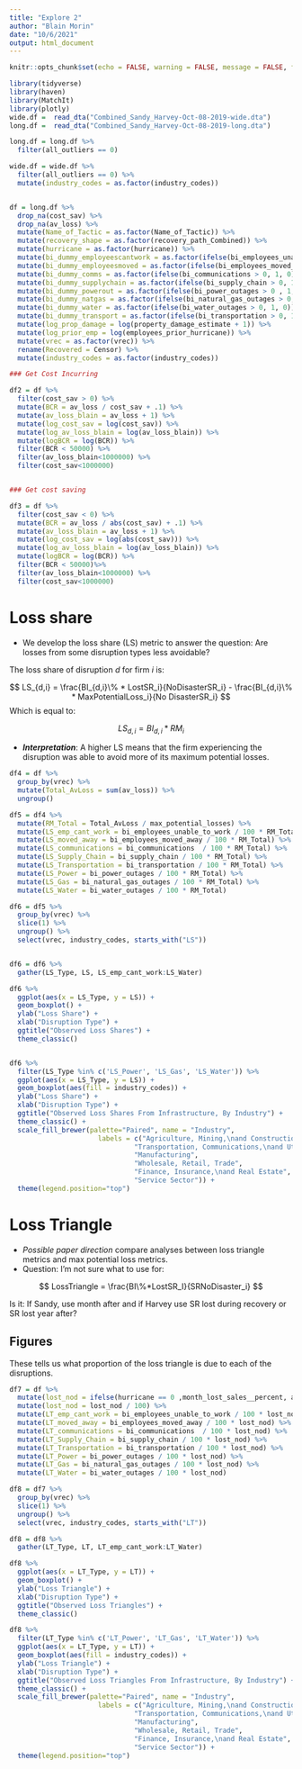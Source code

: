 ```yaml
---
title: "Explore 2"
author: "Blain Morin"
date: "10/6/2021"
output: html_document
---
```


```r

knitr::opts_chunk$set(echo = FALSE, warning = FALSE, message = FALSE, fig.width = 10)

library(tidyverse)
library(haven)
library(MatchIt)
library(plotly)
wide.df =  read_dta("Combined_Sandy_Harvey-Oct-08-2019-wide.dta")
long.df =  read_dta("Combined_Sandy_Harvey-Oct-08-2019-long.dta")

long.df = long.df %>%
  filter(all_outliers == 0)

wide.df = wide.df %>%
  filter(all_outliers == 0) %>%
  mutate(industry_codes = as.factor(industry_codes))


df = long.df %>%
  drop_na(cost_sav) %>%
  drop_na(av_loss) %>%
  mutate(Name_of_Tactic = as.factor(Name_of_Tactic)) %>%
  mutate(recovery_shape = as.factor(recovery_path_Combined)) %>%
  mutate(hurricane = as.factor(hurricane)) %>%
  mutate(bi_dummy_employeescantwork = as.factor(ifelse(bi_employees_unable_to_work > 0, 1, 0))) %>%
  mutate(bi_dummy_employeesmoved = as.factor(ifelse(bi_employees_moved_away > 0 , 1, 0))) %>%
  mutate(bi_dummy_comms = as.factor(ifelse(bi_communications > 0, 1, 0))) %>%
  mutate(bi_dummy_supplychain = as.factor(ifelse(bi_supply_chain > 0, 1, 0))) %>%
  mutate(bi_dummy_powerout = as.factor(ifelse(bi_power_outages > 0 , 1, 0))) %>%
  mutate(bi_dummy_natgas = as.factor(ifelse(bi_natural_gas_outages > 0, 1, 0))) %>%
  mutate(bi_dummy_water = as.factor(ifelse(bi_water_outages > 0, 1, 0))) %>%
  mutate(bi_dummy_transport = as.factor(ifelse(bi_transportation > 0, 1, 0))) %>%
  mutate(log_prop_damage = log(property_damage_estimate + 1)) %>%
  mutate(log_prior_emp = log(employees_prior_hurricane)) %>%
  mutate(vrec = as.factor(vrec)) %>%
  rename(Recovered = Censor) %>%
  mutate(industry_codes = as.factor(industry_codes))

### Get Cost Incurring

df2 = df %>%
  filter(cost_sav > 0) %>%
  mutate(BCR = av_loss / cost_sav + .1) %>%
  mutate(av_loss_blain = av_loss + 1) %>%
  mutate(log_cost_sav = log(cost_sav)) %>%
  mutate(log_av_loss_blain = log(av_loss_blain)) %>%
  mutate(logBCR = log(BCR)) %>%
  filter(BCR < 50000) %>%
  filter(av_loss_blain<1000000) %>%
  filter(cost_sav<1000000)


### Get cost saving

df3 = df %>%
  filter(cost_sav < 0) %>%
  mutate(BCR = av_loss / abs(cost_sav) + .1) %>%
  mutate(av_loss_blain = av_loss + 1) %>%
  mutate(log_cost_sav = log(abs(cost_sav))) %>%
  mutate(log_av_loss_blain = log(av_loss_blain)) %>%
  mutate(logBCR = log(BCR)) %>%
  filter(BCR < 50000)%>%
  filter(av_loss_blain<1000000) %>%
  filter(cost_sav<1000000)

```

# Loss share

* We develop the loss share (LS) metric to answer the question: Are losses from some disruption types less avoidable?

The loss share of disruption $d$ for firm $i$ is:

$$ LS_{d,i} = \frac{BI_{d,i}\% * LostSR_i}{NoDisasterSR_i} - \frac{BI_{d,i}\% * MaxPotentialLoss_i}{No DisasterSR_i}  $$
Which is equal to:

$$ LS_{d,i} = BI_{d,i} * RM_i  $$

* ***Interpretation***: A higher LS means that the firm experiencing the disruption was able to avoid more of its maximum potential losses. 

```r

df4 = df %>%
  group_by(vrec) %>%
  mutate(Total_AvLoss = sum(av_loss)) %>%
  ungroup()

df5 = df4 %>%
  mutate(RM_Total = Total_AvLoss / max_potential_losses) %>%
  mutate(LS_emp_cant_work = bi_employees_unable_to_work / 100 * RM_Total) %>%
  mutate(LS_moved_away = bi_employees_moved_away / 100 * RM_Total) %>%
  mutate(LS_communications = bi_communications  / 100 * RM_Total) %>%
  mutate(LS_Supply_Chain = bi_supply_chain / 100 * RM_Total) %>%
  mutate(LS_Transportation = bi_transportation / 100 * RM_Total) %>%
  mutate(LS_Power = bi_power_outages / 100 * RM_Total) %>%
  mutate(LS_Gas = bi_natural_gas_outages / 100 * RM_Total) %>%
  mutate(LS_Water = bi_water_outages / 100 * RM_Total)

df6 = df5 %>%
  group_by(vrec) %>%
  slice(1) %>%
  ungroup() %>%
  select(vrec, industry_codes, starts_with("LS"))


df6 = df6 %>%
  gather(LS_Type, LS, LS_emp_cant_work:LS_Water)

df6 %>%
  ggplot(aes(x = LS_Type, y = LS)) +
  geom_boxplot() +
  ylab("Loss Share") +
  xlab("Disruption Type") +
  ggtitle("Observed Loss Shares") +
  theme_classic()



```



```r

df6 %>%
  filter(LS_Type %in% c('LS_Power', 'LS_Gas', 'LS_Water')) %>%
  ggplot(aes(x = LS_Type, y = LS)) +
  geom_boxplot(aes(fill = industry_codes)) +
  ylab("Loss Share") +
  xlab("Disruption Type") +
  ggtitle("Observed Loss Shares From Infrastructure, By Industry") +
  theme_classic() + 
  scale_fill_brewer(palette="Paired", name = "Industry",
                      labels = c("Agriculture, Mining,\nand Construction",
                               "Transportation, Communications,\nand Utilities",
                               "Manufacturing",
                               "Wholesale, Retail, Trade",
                               "Finance, Insurance,\nand Real Estate",
                               "Service Sector")) +
  theme(legend.position="top")

```

# Loss Triangle


* *Possible paper direction* compare analyses between loss triangle metrics and max potential loss metrics. 
* Question: I'm not sure what to use for:

$$ LossTriangle = \frac{BI\%*LostSR_I}{SRNoDisaster_i}  $$

Is it: If Sandy, use month after and if Harvey use SR lost during recovery or SR lost year after?

## Figures

These tells us what proportion of the loss triangle is due to each of the disruptions. 

```r

df7 = df %>%
  mutate(lost_nod = ifelse(hurricane == 0 ,month_lost_sales__percent, annual_lost_sales__percent)) %>%
  mutate(lost_nod = lost_nod / 100) %>%
  mutate(LT_emp_cant_work = bi_employees_unable_to_work / 100 * lost_nod) %>%
  mutate(LT_moved_away = bi_employees_moved_away / 100 * lost_nod) %>%
  mutate(LT_communications = bi_communications  / 100 * lost_nod) %>%
  mutate(LT_Supply_Chain = bi_supply_chain / 100 * lost_nod) %>%
  mutate(LT_Transportation = bi_transportation / 100 * lost_nod) %>%
  mutate(LT_Power = bi_power_outages / 100 * lost_nod) %>%
  mutate(LT_Gas = bi_natural_gas_outages / 100 * lost_nod) %>%
  mutate(LT_Water = bi_water_outages / 100 * lost_nod)


```


```r


df8 = df7 %>%
  group_by(vrec) %>%
  slice(1) %>%
  ungroup() %>%
  select(vrec, industry_codes, starts_with("LT"))

df8 = df8 %>%
  gather(LT_Type, LT, LT_emp_cant_work:LT_Water)

df8 %>%
  ggplot(aes(x = LT_Type, y = LT)) +
  geom_boxplot() +
  ylab("Loss Triangle") +
  xlab("Disruption Type") +
  ggtitle("Observed Loss Triangles") +
  theme_classic()

```

```r

df8 %>%
  filter(LT_Type %in% c('LT_Power', 'LT_Gas', 'LT_Water')) %>%
  ggplot(aes(x = LT_Type, y = LT)) +
  geom_boxplot(aes(fill = industry_codes)) +
  ylab("Loss Triangle") +
  xlab("Disruption Type") +
  ggtitle("Observed Loss Triangles From Infrastructure, By Industry") +
  theme_classic() + 
  scale_fill_brewer(palette="Paired", name = "Industry",
                      labels = c("Agriculture, Mining,\nand Construction",
                               "Transportation, Communications,\nand Utilities",
                               "Manufacturing",
                               "Wholesale, Retail, Trade",
                               "Finance, Insurance,\nand Real Estate",
                               "Service Sector")) +
  theme(legend.position="top")

```